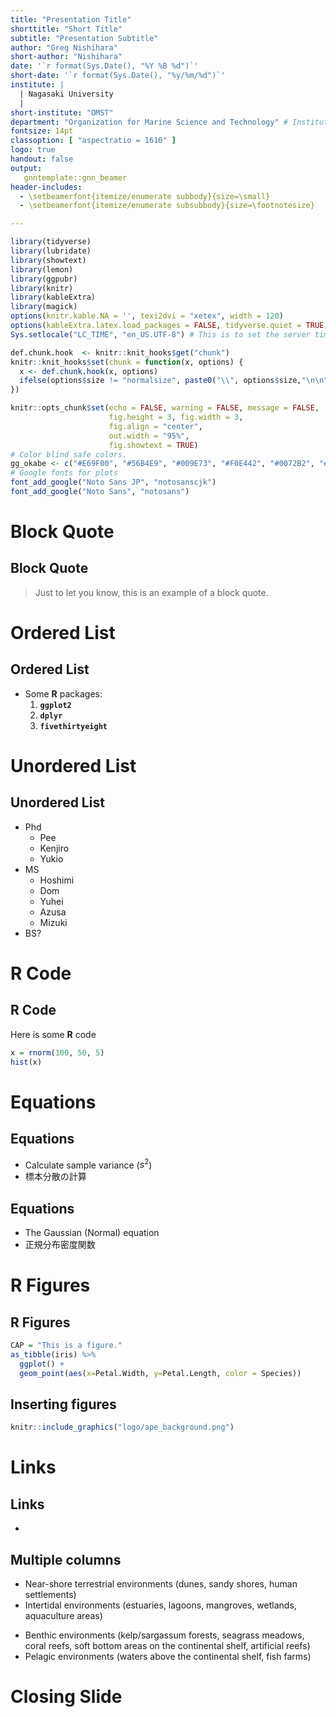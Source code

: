 ```yaml
---
title: "Presentation Title"
shorttitle: "Short Title"
subtitle: "Presentation Subtitle"
author: "Greg Nishihara"
short-author: "Nishihara"
date: '`r format(Sys.Date(), "%Y %B %d")`'
short-date: '`r format(Sys.Date(), "%y/%m/%d")`'
institute: | 
  | Nagasaki University
  | 
short-institute: "OMST"
department: "Organization for Marine Science and Technology" # Institute must be defined
fontsize: 14pt
classoption: [ "aspectratio = 1610" ]
logo: true
handout: false
output: 
   gnntemplate::gnn_beamer
header-includes:
  - \setbeamerfont{itemize/enumerate subbody}{size=\small}
  - \setbeamerfont{itemize/enumerate subsubbody}{size=\footnotesize}

---
```


```r
library(tidyverse)
library(lubridate)
library(showtext)
library(lemon)
library(ggpubr)
library(knitr)
library(kableExtra)
library(magick)
options(knitr.kable.NA = '', texi2dvi = "xetex", width = 120)
options(kableExtra.latex.load_packages = FALSE, tidyverse.quiet = TRUE)
Sys.setlocale("LC_TIME", "en_US.UTF-8") # This is to set the server time locate to en_US.UTF-8

def.chunk.hook  <- knitr::knit_hooks$get("chunk")
knitr::knit_hooks$set(chunk = function(x, options) {
  x <- def.chunk.hook(x, options)
  ifelse(options$size != "normalsize", paste0("\\", options$size,"\n\n", x, "\n\n \\normalsize"), x)
})

knitr::opts_chunk$set(echo = FALSE, warning = FALSE, message = FALSE,
                      fig.height = 3, fig.width = 3, 
                      fig.align = "center",
                      out.width = "95%",
                      fig.showtext = TRUE)
# Color blind safe colors.
gg_okabe <- c("#E69F00", "#56B4E9", "#009E73", "#F0E442", "#0072B2", "#D55E00", "#CC79A7")
# Google fonts for plots
font_add_google("Noto Sans JP", "notosanscjk")
font_add_google("Noto Sans", "notosans")
```

# Block Quote

## Block Quote

> Just to let you know,
> this is an example of a block quote.

# Ordered List

## Ordered List
- Some **R** packages:
    1. **`ggplot2`**
    2. **`dplyr`**
    3. **`fivethirtyeight`**

# Unordered List

## Unordered List
- Phd
    - Pee
    - Kenjiro
    - Yukio
- MS
    - Hoshimi
    - Dom
    - Yuhei
    - Azusa
    - Mizuki
- BS?

# R Code

## R Code

Here is some **R** code

\scriptsize

```r
x = rnorm(100, 50, 5)
hist(x)
```

# Equations

## Equations

- Calculate sample variance ($s^2$)
- 標本分散の計算

\begin{equation}
{s}^{2}=\frac{1}{n-1}\sum{{\left({X}_{i}-\overline{X}\right)}^{2}}
\label{eq:variance}
\end{equation}

## Equations

- The Gaussian (Normal) equation
- 正規分布密度関数

\begin{equation}
f(x|\mu, \sigma^2) = \frac{1}{\sqrt{2\pi\sigma^2}} \exp\left(-\frac{(x - \mu)^2}{2\sigma^2}\right)
\label{eq:gaussian}
\end{equation}

# R Figures

## R Figures

```r
CAP = "This is a figure."
as_tibble(iris) %>% 
  ggplot() +
  geom_point(aes(x=Petal.Width, y=Petal.Length, color = Species))
```

## Inserting figures

```r
knitr::include_graphics("logo/ape_background.png")
```

# Links

## Links

- \url{https://twitter.com/nagasakiprof}



## Multiple columns

\begincols
\begincol[T]{0.5\textwidth}
* Near-shore terrestrial environments (dunes, sandy shores, human settlements)
* Intertidal environments (estuaries, lagoons, mangroves, wetlands, aquaculture areas)

\endcol
\begincol[T]{0.5\textwidth}
* Benthic environments (kelp/sargassum forests, seagrass meadows, coral reefs, soft bottom areas on the continental shelf, artificial reefs)
* Pelagic environments (waters above the continental shelf, fish farms)

\endcol
\endcols


# Closing Slide